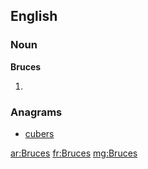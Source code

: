 ==English==

===Noun===
'''Bruces'''

# {{plural of|Bruce}}

===Anagrams===
* [[cubers#English|cubers]]

[[ar:Bruces]]
[[fr:Bruces]]
[[mg:Bruces]]